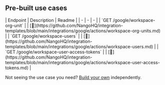 
## Pre-built use cases

<AccordionGroup>


<Accordion title="Others">
| Endpoint | Description | Readme |
| - | - | - |
| `GET /google/workspace-org-unit` |  | [🔗](https://github.com/NangoHQ/integration-templates/blob/main/integrations/google/actions/workspace-org-units.md) |
| `GET /google/workspace-users` |  | [🔗](https://github.com/NangoHQ/integration-templates/blob/main/integrations/google/actions/workspace-users.md) |
| `GET /google/workspace-user-access-tokens` |  | [🔗](https://github.com/NangoHQ/integration-templates/blob/main/integrations/google/actions/workspace-user-access-tokens.md) |
</Accordion>

</AccordionGroup>

<Tip>Not seeing the use case you need? [Build your own](https://docs.nango.dev/guides/customize/setup) independently.</Tip>
